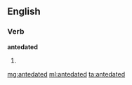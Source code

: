 ==English==

===Verb===
'''antedated'''

# {{past of|[[antedate]]}}

[[mg:antedated]]
[[ml:antedated]]
[[ta:antedated]]